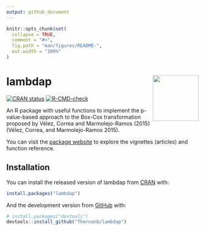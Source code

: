 ```yaml
---
output: github_document
---
```


<!-- README.md is generated from README.Rmd. Please edit that file -->

```r
knitr::opts_chunk$set(
  collapse = TRUE,
  comment = "#>",
  fig.path = "man/figures/README-",
  out.width = "100%"
)
```

# lambdap <img src="man/figures/logo.png" align="right" alt="" width="120" />

<!-- badges: start -->
[![CRAN status](https://www.r-pkg.org/badges/version/lambdap)](https://CRAN.R-project.org/package=lambdap)
[![R-CMD-check](https://github.com/fhernanb/lambdap/workflows/R-CMD-check/badge.svg)](https://github.com/fhernanb/lambdap/actions)
<!-- badges: end -->

An R package with useful functions to implement the p-value-based approach to the Box-Cox transformation proposed by Vélez, Correa and Marmolejo-Ramos (2015)(Vélez, Correa, and Marmolejo-Ramos 2015).

You can visit the [package website](https://fhernanb.github.io/lambdap/index.html) to explore the vignettes (articles) and function reference.

## Installation

You can install the released version of lambdap from [CRAN](https://CRAN.R-project.org) with:

``` r
install.packages("lambdap")
```

And the development version from [GitHub](https://github.com/) with:

``` r
# install.packages("devtools")
devtools::install_github("fhernanb/lambdap")
```
